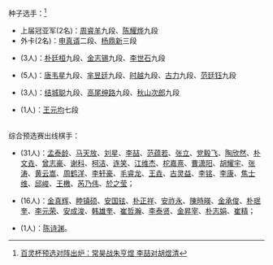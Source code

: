 种子选手：<ref>[http://sports.sina.com.cn/go/2014-03-05/15257052068.shtml 百灵杯预选对阵出炉：常昊战朱亨煜 李喆对胡煜清]</ref>
*上届冠亚军(2名)：[[周睿羊]]九段{{flagicon|CHN}}、[[陈耀烨]]九段{{flagicon|CHN}}
*外卡(2名)：[[申真谞]]二段{{flagicon|KOR}}、[[杨鼎新]]三段{{flagicon|CHN}}
*{{KOR}}(3人)：[[朴廷桓]]九段、[[金志锡]]九段、[[李世石]]九段
*{{CHN}}(5人)：[[唐韦星]]九段、[[芈昱廷]]九段、[[时越]]九段、[[古力]]九段、[[范廷钰]]九段
*{{JPN}}(3人)：[[结城聪]]九段、[[高尾绅路]]九段、[[秋山次郎]]九段
*{{TPE}}(1人)：[[王元均]]七段
<br>
综合预选赛出线棋手：
*{{CHN}}(31人)：[[孟泰龄]]、[[马天放]]、[[刘星 (围棋棋手)|刘星]]、[[李喆 (围棋棋手)|李喆]]、[[范蕴若]]、[[张立 (围棋棋手)|张立]]、[[党毅飞]]、[[陶欣然]]、[[朴文垚]]、[[曾志豪 (围棋棋手)|曾志豪]]、[[谢科 (围棋棋手)|谢科]]、[[柯洁]]、[[连笑]]、[[江维杰]]、[[柁嘉熹]]、[[曹潇阳]]、[[胡耀宇]]、[[张涛 (围棋棋手)|张涛]]、[[黄云嵩]]、[[周鹤洋]]、[[李轩豪]]、[[毛睿龙]]、[[王垚]]、[[古灵益]]、[[李铭 (围棋棋手)|李铭]]、[[李康 (围棋棋手)|李康]]、[[焦士维]]、[[邱峻]]、[[王檄]]、[[芮乃伟]]、[[於之莹]]；
*{{KOR}}(16人)：[[金真辉]]、[[睦镇硕]]、[[安国铉]]、[[朴正祥]]、[[安祚永]]、[[陳時暎]]、[[金承俊]]、[[朴珉奎]]、[[李元荣]]、[[安成浚]]、[[韩雄奎]]、[[崔哲瀚]]、[[李泰贤]]、[[金昇宰]]、[[朴志娟]]、[[崔精]]；
*{{TPE}}(1人)：[[陈诗渊]]。

{{48TeamBracket|
| RD1=第1轮<br />2014年3月18日，中国棋院
| RD2=第2轮<br />2014年7月22日，北京
| RD3=第3轮<br />2014年7月24日，北京
| RD4=第4轮<br />2014年9月16日，贵阳
| RD5=半决赛<br />2014年9月18、20、21日，贵阳
| RD6=决赛<br />2014年11月27、29日，合肥庐阳柏景假日酒店；2015年1月11、13、14日，珠海
| RD1-seed01='''柯洁{{flagicon|CHN}} || RD1-team01=胜 || RD1-score01=金昇宰{{flagicon|KOR}}
| RD1-seed02={{nowrap|'''范廷钰{{flagicon|CHN}}}} || RD1-team02=胜 || RD1-score02=韩雄奎{{flagicon|KOR}}
| RD1-seed03='''王垚{{flagicon|CHN}} || RD1-team03=胜 || RD1-score03=时越{{flagicon|CHN}}
| RD1-seed04='''周鹤洋{{flagicon|CHN}} || RD1-team04=胜 || RD1-score04=安祚永{{flagicon|KOR}}
| RD1-seed05='''崔哲瀚{{flagicon|KOR}} || RD1-team05=胜 || RD1-score05=王元均{{flagicon|TPE}}
| RD1-seed06='''朴珉奎{{flagicon|KOR}} || RD1-team06=胜 || RD1-score06=朴志娟{{flagicon|KOR}}
| RD1-seed07='''张涛{{flagicon|CHN}} || RD1-team07=胜 || RD1-score07={{nowrap|秋山次郎{{flagicon|JPN}}}}
| RD1-seed08='''朴文垚{{flagicon|CHN}} || RD1-team08=胜 || RD1-score08=李轩豪{{flagicon|CHN}}
| RD1-seed09='''朴廷桓{{flagicon|KOR}} || RD1-team09=胜 || RD1-score09=李铭{{flagicon|CHN}}
| RD1-seed10='''芮乃伟{{flagicon|CHN}} || RD1-team10=胜 || RD1-score10=於之莹{{flagicon|CHN}}
| RD1-seed11='''陈耀烨{{flagicon|CHN}} || RD1-team11=胜 || RD1-score11=金真辉{{flagicon|KOR}}
| RD1-seed12='''谢科{{flagicon|CHN}} || RD1-team12=胜 || RD1-score12=陈诗渊{{flagicon|TPE}}
| RD1-seed13='''陳時暎{{flagicon|KOR}} || RD1-team13=胜 || RD1-score13=李世石{{flagicon|KOR}}
| RD1-seed14='''李泰贤{{flagicon|KOR}} || RD1-team14=胜 || RD1-score14=曹潇阳{{flagicon|CHN}}
| RD1-seed15='''柁嘉熹{{flagicon|CHN}} || RD1-team15=胜 || RD1-score15=范蕴若{{flagicon|CHN}}
| RD1-seed16='''毛睿龙{{flagicon|CHN}} || RD1-team16=胜 || RD1-score16=唐韦星{{flagicon|CHN}}
| RD1-seed17='''邱峻{{flagicon|CHN}} || RD1-team17=胜 || RD1-score17=马天放{{flagicon|CHN}}
| RD1-seed18='''芈昱廷{{flagicon|CHN}} || RD1-team18=胜 || RD1-score18=黄云嵩{{flagicon|CHN}}
| RD1-seed19='''睦镇硕{{flagicon|KOR}} || RD1-team19=胜 || RD1-score19=高尾绅路{{flagicon|JPN}}
| RD1-seed20='''陶欣然{{flagicon|CHN}} || RD1-team20=胜 || RD1-score20=曾志豪{{flagicon|CHN}}
| RD1-seed21='''金志锡{{flagicon|KOR}} || RD1-team21=胜 || RD1-score21=崔精{{flagicon|KOR}}
| RD1-seed22='''刘星{{flagicon|CHN}} || RD1-team22=胜 || RD1-score22=李喆{{flagicon|CHN}}
| RD1-seed23='''孟泰龄{{flagicon|CHN}} || RD1-team23=胜 || RD1-score23=古力{{flagicon|CHN}}
| RD1-seed24='''李元荣{{flagicon|KOR}} || RD1-team24=胜 || RD1-score24=胡耀宇{{flagicon|CHN}}
| RD1-seed25='''安国铉{{flagicon|KOR}} || RD1-team25=胜 || RD1-score25=申真谞{{flagicon|KOR}}
| RD1-seed26='''李康{{flagicon|CHN}} || RD1-team26=胜 || RD1-score26=连笑{{flagicon|CHN}}
| RD1-seed27='''王檄{{flagicon|CHN}} || RD1-team27=胜 || RD1-score27=结城聪{{flagicon|JPN}}
| RD1-seed28='''古灵益{{flagicon|CHN}} || RD1-team28=胜 || RD1-score28=金承俊{{flagicon|KOR}}
| RD1-seed29='''江维杰{{flagicon|CHN}} || RD1-team29=胜 || RD1-score29=党毅飞{{flagicon|CHN}}
| RD1-seed30='''杨鼎新{{flagicon|CHN}} || RD1-team30=胜 || RD1-score30=张立{{flagicon|CHN}}
| RD1-seed31='''安成浚{{flagicon|KOR}} || RD1-team31=胜 || RD1-score31=焦士维{{flagicon|CHN}}
| RD1-seed32='''周睿羊{{flagicon|CHN}} || RD1-team32=胜 || RD1-score32=朴正祥{{flagicon|KOR}}
| RD2-seed01={{flagicon|CHN}} || RD2-team01='''柯洁 || RD2-score01=胜
| RD2-seed02={{flagicon|CHN}} || RD2-team02=范廷钰 || RD2-score02=
| RD2-seed03={{flagicon|CHN}} || RD2-team03='''王垚 || RD2-score03=胜
| RD2-seed04={{flagicon|CHN}} || RD2-team04=周鹤洋 || RD2-score04=
| RD2-seed05={{flagicon|KOR}} || RD2-team05='''崔哲瀚 || RD2-score05=胜
| RD2-seed06={{flagicon|KOR}} || RD2-team06=朴珉奎 || RD2-score06=
| RD2-seed07={{flagicon|CHN}} || RD2-team07='''张涛 || RD2-score07=胜
| RD2-seed08={{flagicon|CHN}} || RD2-team08=朴文垚 || RD2-score08=
| RD2-seed09={{flagicon|KOR}} || RD2-team09='''朴廷桓 || RD2-score09=胜
| RD2-seed10={{flagicon|CHN}} || RD2-team10=芮乃伟 || RD2-score10=
| RD2-seed11={{flagicon|CHN}} || RD2-team11='''陈耀烨 || RD2-score11=胜
| RD2-seed12={{flagicon|CHN}} || RD2-team12=谢科 || RD2-score12=
| RD2-seed13={{flagicon|KOR}} || RD2-team13='''陳時暎 || RD2-score13=胜
| RD2-seed14={{flagicon|KOR}} || RD2-team14=李泰贤 || RD2-score14=
| RD2-seed15={{flagicon|CHN}} || RD2-team15='''柁嘉熹 || RD2-score15=胜
| RD2-seed16={{flagicon|CHN}} || RD2-team16=毛睿龙 || RD2-score16=
| RD2-seed17={{flagicon|CHN}} || RD2-team17='''邱峻 || RD2-score17=胜
| RD2-seed18={{flagicon|CHN}} || RD2-team18=芈昱廷 || RD2-score18=
| RD2-seed19={{flagicon|KOR}} || RD2-team19='''睦镇硕 || RD2-score19=胜
| RD2-seed20={{flagicon|CHN}} || RD2-team20=陶欣然 || RD2-score20=
| RD2-seed21={{flagicon|KOR}} || RD2-team21='''金志锡 || RD2-score21=胜
| RD2-seed22={{flagicon|CHN}} || RD2-team22=刘星 || RD2-score22=
| RD2-seed23={{flagicon|CHN}} || RD2-team23='''孟泰龄 || RD2-score23=胜
| RD2-seed24={{flagicon|KOR}} || RD2-team24=李元荣 || RD2-score24=
| RD2-seed25={{flagicon|KOR}} || RD2-team25='''安国铉 || RD2-score25=胜
| RD2-seed26={{flagicon|CHN}} || RD2-team26=李康 || RD2-score26=
| RD2-seed27={{flagicon|CHN}} || RD2-team27='''王檄 || RD2-score27=胜
| RD2-seed28={{flagicon|CHN}} || RD2-team28=古灵益 || RD2-score28=
| RD2-seed29={{flagicon|CHN}} || RD2-team29='''江维杰 || RD2-score29=胜
| RD2-seed30={{flagicon|CHN}} || RD2-team30=杨鼎新 || RD2-score30=
| RD2-seed31={{flagicon|KOR}} || RD2-team31='''安成浚 || RD2-score31=胜
| RD2-seed32={{flagicon|CHN}} || RD2-team32=周睿羊 || RD2-score32=
| RD3-seed01={{flagicon|CHN}} || RD3-team01='''柯洁 || RD3-score01=胜
| RD3-seed02={{flagicon|CHN}} || RD3-team02=王垚 || RD3-score02=
| RD3-seed03={{flagicon|KOR}} || RD3-team03='''崔哲瀚 || RD3-score03=胜
| RD3-seed04={{flagicon|CHN}} || RD3-team04=张涛 || RD3-score04=
| RD3-seed05={{flagicon|KOR}} || RD3-team05='''朴廷桓 || RD3-score05=胜
| RD3-seed06={{flagicon|CHN}} || RD3-team06=陈耀烨 || RD3-score06=
| RD3-seed07={{flagicon|KOR}} || RD3-team07='''陳時暎 || RD3-score07=胜
| RD3-seed08={{flagicon|CHN}} || RD3-team08=柁嘉熹 || RD3-score08=
| RD3-seed09={{flagicon|CHN}} || RD3-team09='''邱峻 || RD3-score09=胜
| RD3-seed10={{flagicon|KOR}} || RD3-team10=睦镇硕 || RD3-score10=
| RD3-seed11={{flagicon|KOR}} || RD3-team11='''金志锡 || RD3-score11=胜
| RD3-seed12={{flagicon|CHN}} || RD3-team12=孟泰龄 || RD3-score12=
| RD3-seed13={{flagicon|KOR}} || RD3-team13='''安国铉 || RD3-score13=胜
| RD3-seed14={{flagicon|CHN}} || RD3-team14=王檄 || RD3-score14=
| RD3-seed15={{flagicon|CHN}} || RD3-team15='''江维杰 || RD3-score15=胜
| RD3-seed16={{flagicon|KOR}} || RD3-team16=安成浚 || RD3-score16=
| RD4-seed01={{flagicon|CHN}} || RD4-team01='''柯洁 || RD4-score01=胜
| RD4-seed02={{flagicon|KOR}} || RD4-team02=崔哲瀚 || RD4-score02=
| RD4-seed03={{flagicon|KOR}} || RD4-team03='''朴廷桓 || RD4-score03=胜
| RD4-seed04={{flagicon|KOR}} || RD4-team04=陳時暎 || RD4-score04=
| RD4-seed05={{flagicon|CHN}} || RD4-team05='''邱峻 || RD4-score05=胜
| RD4-seed06={{flagicon|KOR}} || RD4-team06=金志锡 || RD4-score06=
| RD4-seed07={{flagicon|KOR}} || RD4-team07='''安国铉 || RD4-score07=胜
| RD4-seed08={{flagicon|CHN}} || RD4-team08=江维杰 || RD4-score08=
| RD5-seed01={{flagicon|CHN}} || RD5-team01='''柯洁 || RD5-score01=2
| RD5-seed02={{flagicon|KOR}} || RD5-team02=朴廷桓 || RD5-score02=0
| RD5-seed03={{flagicon|CHN}} || RD5-team03='''邱峻 || RD5-score03=2
| RD5-seed04={{flagicon|KOR}} || RD5-team04=安国铉 || RD5-score04=1
| RD6-seed01={{flagicon|CHN}} || RD6-team01='''柯洁 || RD6-score01=3
| RD6-seed02={{flagicon|CHN}} || RD6-team02=邱峻 || RD6-score02=2
}}